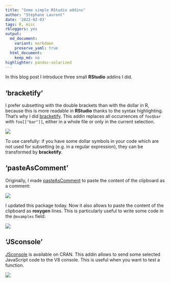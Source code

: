 ```yaml
---
title: "Some simple RStudio addins"
author: "Stéphane Laurent"
date: '2022-02-03'
tags: R, misc
rbloggers: yes
output:
  md_document:
    variant: markdown
    preserve_yaml: true
  html_document:
    keep_md: no
highlighter: pandoc-solarized
---
```


In this blog post I introduce three small **RStudio** addins I did.


## 'bracketify'

I prefer subsetting with the double brackets than with the dollar in R, because 
this is more readable in **RStudio** thanks to the syntax highlighting. 
That's why I did [bracketify](https://github.com/stla/bracketify). This addin 
replaces all occurrences of `foo$bar` with `foo[["bar"]]`, either in a whole 
file or only in the current selection.

![](https://raw.githubusercontent.com/stla/bracketify/main/inst/screenshots/bracketify.gif)

To use carefully: if you have some dollar symbols in your code which are not 
used for subsetting (e.g. in a regular expression), they can be transformed by 
**bracketify**.


## 'pasteAsComment'

Originally, I made [pasteAsComment](https://github.com/stla/pasteAsComment) to 
paste the content of the clipboard as a comment:

![](https://raw.githubusercontent.com/stla/pasteAsComment/main/inst/screenshots/pasteAsComment.gif)

I updated this package today. Now it also allows to paste the content of the 
clipboard as **roxygen** lines. This is particularly useful to write some code 
in the `@examples` field:

![](https://raw.githubusercontent.com/stla/pasteAsComment/main/inst/screenshots/pasteAsRoxygen.gif)


## 'JSconsole'

[JSconsole](https://github.com/stla/JSconsole) is available on CRAN. This addin 
allows to send some selected JavaScript code to the V8 console. This is useful 
when you want to test a function.

![](https://raw.githubusercontent.com/stla/JSconsole/master/inst/screenshots/JSconsole.gif)

